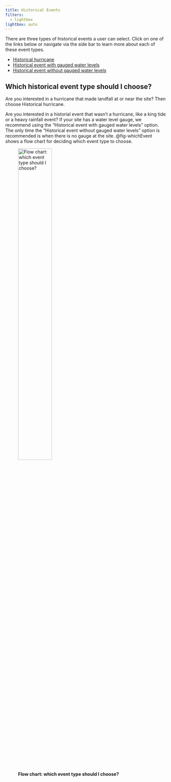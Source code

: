 ```yaml
---
title: Historical Events
filters:
  - lightbox
lightbox: auto
---
```


There are three types of historical events a user can select. Click on one of the links below or navigate via the side bar to learn more about each of these event types.

* [Historical hurricane](historic_events_hurricane.qmd)
* [Historical event with gauged water levels](historic_events_gauged.qmd)
* [Historical event without gauged water levels](historic_events_ungauged.qmd)


## Which historical event type should I choose?
Are you interested in a hurricane that made landfall at or near the site? Then choose Historical hurricane. 

Are you interested in a historial event that wasn't a hurricane, like a king tide or a heavy rainfall event? If your site has a water level gauge, we recommend using the "Historical event with gauged water levels" option. The only time the "Historical event without gauged water levels" option is recommended is when there is no gauge at the site. @fig-whichEvent shows a flow chart for deciding which event type to choose.

![**Flow chart: which event type should I choose?**](../../../_static/images/whichEvent_drawIO.png){#fig-whichEvent width=50%}




